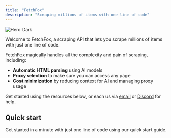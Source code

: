 ```yaml
---
title: "FetchFox"
description: "Scraping millions of items with one line of code"
---
```


<img
  className="hidden dark:block"
  src="/images/hero-dark.png"
  alt="Hero Dark"
/>

Welcome to FetchFox, a scraping API that lets you scrape millions of items with just one line of code.

FetchFox magically handles all the complexity and pain of scraping, including:

- **Automatic HTML parsing** using AI models
- **Proxy selection** to make sure you can access any page
- **Cost minimization** by reducing context for AI and managing proxy usage

Get started using the resources below, or each us via [email](marcell@fetchfoxai.com) or [Discord](https://discord.gg/mM54bwdu59) for help.

## Quick start

<Card title="Go to Quick Start" icon="sparkles" href="https://fetchfox.mintlify.app/quickstart" cta="Go to Quick Start">
  Get started in a minute with just one line of code using our quick start guide.
</Card>